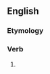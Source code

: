 ==English==

===Etymology===
{{suffix|en|Moslem|ise}}

===Verb===
{{en-verb}}

# {{alternative spelling of|en|Muslimize}}